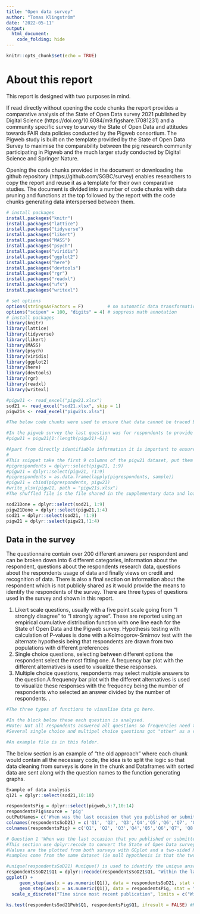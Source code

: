 ```yaml
---
title: "Open data survey"
author: "Tomas Klingström"
date: '2022-05-11'
output:
  html_document:
    code_folding: hide
---
```


```r
knitr::opts_chunk$set(echo = TRUE)
```

# About this report
This report is designed with two purposes in mind. 

If read directly without opening the code chunks the report provides a comparative analysis of the State of Open Data survey 2021 published by Digital Science (https://doi.org/10.6084/m9.figshare.17081231) and a community specific survey to survey the State of Open Data and attitudes towards FAIR data policies conducted by the Pigweb consortium. The Pigweb study is built on the template provided by the State of Open Data Survey to maximise the comparability between the pig research community participating in Pigweb and the much larger study conducted by Digital Science and Springer Nature.

Opening the code chunks provided in the document or downloading the github repository (https://github.com/SGBC/survey) enables researchers to copy the report and reuse it as a template for their own comparative studies. The document is divided into a number of code chunks with data pruning and functions at the top followed by the report with the code chunks generating data interspersed between them.


```r
# install packages
install.packages("knitr")
install.packages("lattice")
install.packages("tidyverse")
install.packages("likert")
install.packages("MASS")
install.packages("psych")
install.packages("viridis")
install.packages("ggplot2")
install.packages("here")
install.packages("devtools")
install.packages("rgr")
install.packages("readxl")
install.packages("ufs")
install.packages("writexl")

```


```r
# set options
options(stringsAsFactors = F)         # no automatic data transformation
options("scipen" = 100, "digits" = 4) # suppress math annotation
# install packages
library(knitr)
library(lattice)
library(tidyverse)
library(likert)
library(MASS)
library(psych)
library(viridis)
library(ggplot2)
library(here)
library(devtools)
library(rgr)
library(readxl)
library(writexl)
```
```r

#pigw21 <- read_excel("pigw21.xlsx")
sod21 <- read_excel("sod21.xlsx", skip = 1)
pigw21s <- read_excel("pigw21s.xlsx")

#The below code chunks were used to ensure that data cannot be traced back to respondents. The data supplied with the github repository has already been treated with the below steps.

#In the pigweb survey the last question was for respondents to provide their e-mail address and organisation for follow up questions. This is personal information which is not to be shared outside the limited timesap of the project.
#pigw21 = pigw21[1:(length(pigw21)-6)]

#Apart from directly identifiable information it is important to ensure that combinations of information cannot be used to trace the respondents. In this case we have therefore decided to separate the respondent data from the rest of the survey and scramble the rows. Thereby combinations such as year of first publication and major source of finance cannot be used to identify respondents by a process of elimination.
#
#This snippet take the first 9 columns of the pigw21 dataset, put them in a separate dataframe and shuffles each column before putting it back together.
#pigrespondents = dplyr::select(pigw21, 1:9)
#pigw21 = dplyr::select(pigw21, !1:9)
#pigrespondents = as.data.frame(lapply(pigrespondents, sample))
#pigw21 = cbind(pigrespondents, pigw21)
#write_xlsx(pigw21, path = "pigw21s.xlsx")
#The shuffled file is the file shared in the supplementary data and loaded at the start of this chunk. 

sod21Done = dplyr::select(sod21, 1:9)
pigw21Done = dplyr::select(pigw21,1:4)
sod21 = dplyr::select(sod21, !1:9)
pigw21 = dplyr::select(pigw21,!1:4)

```

## Data in the survey
The questionnaire contain over 200 different answers per respondent and can be broken down into 6 different categories, information about the respondent, questions about the respondents research data, questions about the respondents usage of data and finally views on credit and recognition of data. There is also a final section on information about the respondent which is not publicly shared as it would provide the means to identify the respondents of the survey. There are three types of questions used in the survey and shown in this report.

1. Likert scale questions, usually with a five point scale going from "I strongly disagree" to "I strongly agree". These are reported using an empirical cumulative distribution function with one line each for the State of Open Data and the Pigweb survey. Hypothesis testing with calculation of P-values is done with a Kolmogorov-Smirnov test with the alternate hypothesis being that respondents are drawn from two populations with different preferences
2. Single choice questions, selecting between different options the respondent select the most fitting one. A frequency bar plot with the different alternatives is used to visualize these responses.
3. Multiple choice questions, respondents may select multiple answers to the question.A frequency bar plot with the different alternatives is used to visualize these responses with the frequency being the number of respondents who selected an answer divided by the number of respondents.
.

```r
#The three types of functions to visualise data go here.

#In the block below these each question is analysed. 
#Note: Not all respondents answered all questions so frequencies need to have the actual number in the denominator.
#Several single choice and multipel choice questions got "other" as a response and then the following column is the free text response, listing these responses separately would be good. 

#An example file is in this folder.
```

The below section is an example of "the old approach" where each chunk would contain all the necessary code, the idea is to split the logic so that data cleaning from surveys is done in the chunk and Dataframes with sorted data are sent along with the question names to the function generating graphs.

```r
Example of data analysis
q121 = dplyr::select(sod21,10:18)

respondentsPig = dplyr::select(pigweb,5:7,10:14)
respondentsPig$source = 'pig'
outPutNames= c('When was the last occasion that you published or submitted a manuscript to a journal?', 'In which year was your first peer-reviewed research article published?', 'Which of the following best describes your primary area of interest?','Yes, within my institution','Yes, within my country','Yes internationally','No', 'I dont know')
colnames(respondentsSoD21) = c('Q1', 'Q2', 'Q3','Q4','Q5','Q6','Q7', 'Q8')
colnames(respondentsPig) = c('Q1', 'Q2', 'Q3','Q4','Q5','Q6','Q7', 'Q8')

# Question 1 'When was the last occasion that you published or submitted a manuscript to a journal?'
#This section use dplyr:recode to convert the State of Open Data survey to numbers so we can treated responses as a Likert scale.
#Values are the plotted from both surveys with GGplot and a two-sided Kolmogorov-Smirnov test is used to test the two-sided hypothesis that the
#samples come from the same dataset (ie null hypothesis is that the two datasets come from the same distribution). 

#unique(respondentsSoD21) #unique() is used to identify the unique answers of the question.
respondentsSoD21$Q1 = dplyr::recode(respondentsSoD21$Q1, "Within the last year" = 1, "1-2 years ago" = 2, "3-5 years ago" = 3, "More than 5 years ago" = 4, "I have never submitted a manuscript to a journal" = 5)
ggplot() +
     geom_step(aes(x = as.numeric(Q1)), data = respondentsSoD21, stat = "ecdf") + 
     geom_step(aes(x = as.numeric(Q1)), data = respondentsPig, stat = "ecdf", color="#c78b90") +
  scale_x_discrete("Time since most recent publication", limits = c("Within the last year", "1-2 years ago", "3-5 years ago", "More than five years ago"))

ks.test(respondentsSod21Pub$Q1, respondentsPig$Q1, ifresult = FALSE) #Kolmogorov-Smirnov test for Q1

```

